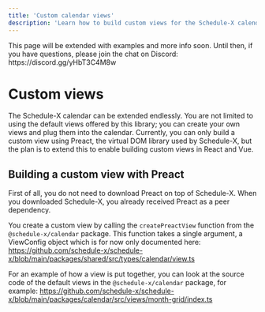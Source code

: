 ```yaml
---
title: 'Custom calendar views'
description: 'Learn how to build custom views for the Schedule-X calendar'
---
```



<Callout type="info">
  This page will be extended with examples and more info soon. Until then, if you have questions, please join the
  chat on Discord: https://discord.gg/yHbT3C4M8w
</Callout>

# Custom views

The Schedule-X calendar can be extended endlessly. You are not limited to using the default views offered by this
library; you can create your own views and plug them into the calendar. Currently, you can only build a custom view
using Preact, the virtual DOM library used by Schedule-X, but the plan is to extend this to enable building custom
views in React and Vue.

## Building a custom view with Preact

First of all, you do not need to download Preact on top of Schedule-X. When you downloaded Schedule-X, you
already
received Preact as a peer dependency.

You create a custom view by calling the `createPreactView` function from the `@schedule-x/calendar` package. This
function takes a single argument, a ViewConfig object which is for now only documented here: https://github.com/schedule-x/schedule-x/blob/main/packages/shared/src/types/calendar/view.ts

For an example of how a view is put together, you can look at the source code of the default views in the
`@schedule-x/calendar` package, for example: https://github.com/schedule-x/schedule-x/blob/main/packages/calendar/src/views/month-grid/index.ts
